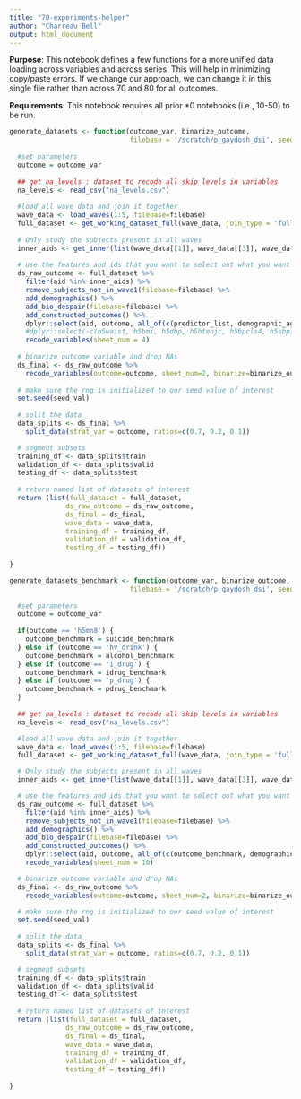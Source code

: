 ```yaml
---
title: "70-experiments-helper"
author: "Charreau Bell"
output: html_document
---
```


**Purpose**:  This notebook defines a few functions for a more unified data loading across variables and across series.  This will help in minimizing copy/paste errors.  If we change our approach, we can change it in this single file rather than across 70 and 80 for all outcomes.

**Requirements**:  This notebook requires all prior *0 notebooks (i.e., 10-50) to be run.

```r
generate_datasets <- function(outcome_var, binarize_outcome,
                              filebase = '/scratch/p_gaydosh_dsi', seed_val=9384){
  
  #set parameters
  outcome = outcome_var
  
  ## get na_levels : dataset to recode all skip levels in variables
  na_levels <- read_csv("na_levels.csv")
  
  #load all wave data and join it together
  wave_data <- load_waves(1:5, filebase=filebase)
  full_dataset <- get_working_dataset_full(wave_data, join_type = 'full') 
  
  # Only study the subjects present in all waves
  inner_aids <- get_inner(list(wave_data[[1]], wave_data[[3]], wave_data[[4]], wave_data[[5]]))
  
  # use the features and ids that you want to select out what you want
  ds_raw_outcome <- full_dataset %>%
    filter(aid %in% inner_aids) %>%
    remove_subjects_not_in_wave1(filebase=filebase) %>%
    add_demographics() %>%
    add_bio_despair(filebase=filebase) %>% 
    add_constructed_outcomes() %>%
    dplyr::select(aid, outcome, all_of(c(predictor_list, demographic_age_list, demographic_list))) %>%
    #dplyr::select(-c(h5waist, h5bmi, h5dbp, h5htenjc, h5bpcls4, h5sbp)) %>%
    recode_variables(sheet_num = 4)
  
  # binarize outcome variable and drop NAs
  ds_final <- ds_raw_outcome %>%
    recode_variables(outcome=outcome, sheet_num=2, binarize=binarize_outcome)
  
  # make sure the rng is initialized to our seed value of interest
  set.seed(seed_val)
  
  # split the data
  data_splits <- ds_final %>%
    split_data(strat_var = outcome, ratios=c(0.7, 0.2, 0.1))

  # segment subsets
  training_df <- data_splits$train
  validation_df <- data_splits$valid
  testing_df <- data_splits$test
  
  # return named list of datasets of interest
  return (list(full_dataset = full_dataset,
              ds_raw_outcome = ds_raw_outcome,
              ds_final = ds_final,
              wave_data = wave_data,
              training_df = training_df,
              validation_df = validation_df,
              testing_df = testing_df))
  
}

generate_datasets_benchmark <- function(outcome_var, binarize_outcome,
                              filebase = '/scratch/p_gaydosh_dsi', seed_val=9384){
  
  #set parameters
  outcome = outcome_var
  
  if(outcome == 'h5mn8') {
    outcome_benchmark = suicide_benchmark
  } else if (outcome == 'hv_drink') {
    outcome_benchmark = alcohol_benchmark
  } else if (outcome == 'i_drug') {
    outcome_benchmark = idrug_benchmark
  } else if (outcome == 'p_drug') {
    outcome_benchmark = pdrug_benchmark
  }
  
  ## get na_levels : dataset to recode all skip levels in variables
  na_levels <- read_csv("na_levels.csv")

  #load all wave data and join it together
  wave_data <- load_waves(1:5, filebase=filebase)
  full_dataset <- get_working_dataset_full(wave_data, join_type = 'full') 

  # Only study the subjects present in all waves
  inner_aids <- get_inner(list(wave_data[[1]], wave_data[[3]], wave_data[[4]], wave_data[[5]]))

  # use the features and ids that you want to select out what you want
  ds_raw_outcome <- full_dataset %>%
    filter(aid %in% inner_aids) %>%
    remove_subjects_not_in_wave1(filebase=filebase) %>%
    add_demographics() %>%
    add_bio_despair(filebase=filebase) %>% 
    add_constructed_outcomes() %>%
    dplyr::select(aid, outcome, all_of(c(outcome_benchmark, demographic_age_list, demographic_list))) %>%
    recode_variables(sheet_num = 10)

  # binarize outcome variable and drop NAs
  ds_final <- ds_raw_outcome %>%
    recode_variables(outcome=outcome, sheet_num=2, binarize=binarize_outcome)

  # make sure the rng is initialized to our seed value of interest
  set.seed(seed_val)
  
  # split the data
  data_splits <- ds_final %>%
    split_data(strat_var = outcome, ratios=c(0.7, 0.2, 0.1))

  # segment subsets
  training_df <- data_splits$train
  validation_df <- data_splits$valid
  testing_df <- data_splits$test
  
  # return named list of datasets of interest
  return (list(full_dataset = full_dataset,
              ds_raw_outcome = ds_raw_outcome,
              ds_final = ds_final,
              wave_data = wave_data,
              training_df = training_df,
              validation_df = validation_df,
              testing_df = testing_df))
  
}

```

